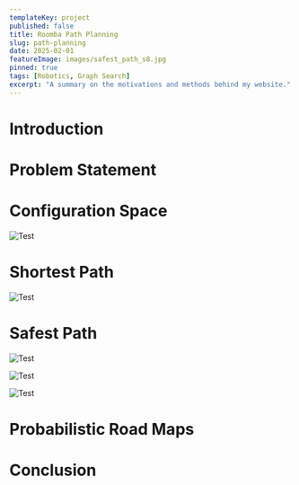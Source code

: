 ```yaml
---
templateKey: project
published: false
title: Roomba Path Planning
slug: path-planning
date: 2025-02-01
featureImage: images/safest_path_s8.jpg
pinned: true
tags: [Robotics, Graph Search]
excerpt: "A summary on the motivations and methods behind my website."
---
```


# Introduction

# Problem Statement

# Configuration Space

![Test](./images/configuration_space.jpg)

# Shortest Path

![Test](./images/greedy_path.jpg)

# Safest Path

![Test](./images/medial_axis_distance.jpg)

![Test](./images/safest_path_s4.jpg)

![Test](./images/safest_path_s8.jpg)

# Probabilistic Road Maps

# Conclusion